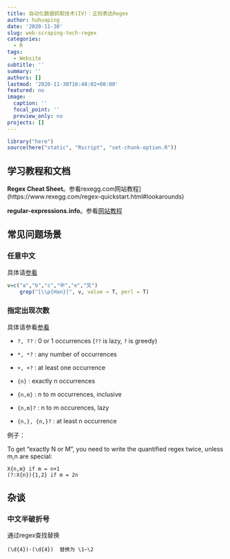 ```yaml
---
title: 自动化数据抓取技术(IV)：正则表达Regex
author: huhuaping
date: '2020-11-30'
slug: web-scraping-tech-regex
categories:
  - R
tags:
  - Website
subtitle: ''
summary: ''
authors: []
lastmod: '2020-11-30T16:48:02+08:00'
featured: no
image:
  caption: ''
  focal_point: ''
  preview_only: no
projects: []
---
```


```r

library("here")
source(here("static", "Rscript", "set-chunk-option.R"))

```

## 学习教程和文档

**Regex Cheat Sheet**。参看rexegg.com网站教程](https://www.rexegg.com/regex-quickstart.html#lookarounds)

**regular-expressions.info**。参看[网站教程](https://www.regular-expressions.info/tutorial.html)


## 常见问题场景

### 任意中文

具体请[参看](https://stackoverflow.com/questions/56723142/regex-to-match-any-chinese-character-in-r)

```r
v=c("a","b","c","中","e","文")
	grep("[\\p{Han}]", v, value = T, perl = T)
```



### 指定出现次数

具体请参看[参看](https://stackoverflow.com/questions/13874777/regex-exactly-n-or-m-times)


- `?, ??` : 0 or 1 occurrences (`??` is lazy, `?` is greedy)

- `*, *?` : any number of occurrences

- `+, +?` : at least one occurrence

- `{n}` : exactly n occurrences

- `{n,m}` : n to m occurrences, inclusive

- `{n,m}?` : n to m occurences, lazy

- `{n,}, {n,}?` : at least n occurrence

例子：

To get "exactly N or M", you need to write the quantified regex twice, unless m,n are special:

```
X{n,m} if m = n+1
(?:X{n}){1,2} if m = 2n

```	


## 杂谈

### 中文半破折号


通过regex查找替换

```
(\d{4})-(\d{4})  替换为 \1—\2
```

